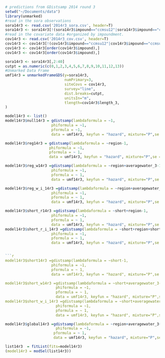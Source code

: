```r
# predictions from GDistsamp 2014 round 3
setwd("~/Documents/data")
library(unmarked)
#read in the sora observations
sora14r3 <- read.csv('2014r3_sora.csv', header=T)
sora14r3 <- sora14r3[!(sora14r3$impound=="ccmsu12"|sora14r3$impound=="ccmsu2"|sora14r3$impound=="ccmsu1"|sora14r3$impound=="ts2a"|sora14r3$impound=="ts4a"|sora14r3$impound=="ts6a"|sora14r3$impound=="ts8a"|sora14r3$impound=="kt2"|sora14r3$impound=="kt5"|sora14r3$impound=="kt5"|sora14r3$impound=="kt6"|sora14r3$impound=="kt9"|sora14r3$impound=="pool2"|sora14r3$impound=="pool2w"|sora14r3$impound=="pool3w"|sora14r3$impound=="m10"|sora14r3$impound=="m11"|sora14r3$impound=="m13"),]
#read in the covariate data #organized by impoundment.
cov14r3 <- read.csv('2014r3_cov.csv', header=T)
cov14r3 <- cov14r3[!(cov14r3$impound=="ccmsu12"|cov14r3$impound=="ccmsu2"|cov14r3$impound=="ccmsu1"|cov14r3$impound=="ts2a"|cov14r3$impound=="ts4a"|cov14r3$impound=="ts6a"|cov14r3$impound=="ts8a"|cov14r3$impound=="kt2"|cov14r3$impound=="kt5"|cov14r3$impound=="kt5"|cov14r3$impound=="kt6"|cov14r3$impound=="kt9"|cov14r3$impound=="pool2"|cov14r3$impound=="pool2w"|cov14r3$impound=="pool3w"|cov14r3$impound=="m10"|cov14r3$impound=="m11"|cov14r3$impound=="m13"),]
cov14r3 <- cov14r3[order(cov14r3$impound),]
cov14r3 <- cov14r3[order(cov14r3$impound),]

sora14r3 <- sora14r3[,2:40]
cutpt = as.numeric(c(0,1,2,3,4,5,6,7,8,9,10,11,12,13)) 
#Unmarked Data Frame
umf14r3 = unmarkedFrameGDS(y=sora14r3, 
                           numPrimary=3,
                           siteCovs = cov14r3,
                           survey="line", 
                           dist.breaks=cutpt,  
                           unitsIn="m", 
                           tlength=cov14r3$length_3,
)
```

```r

model14r3 <- list()
model14r3$null14r3 = gdistsamp(lambdaformula = ~1, 
                     phiformula = ~1, 
                     pformula = ~1,
                     data = umf14r3, keyfun = "hazard", mixture="P",se = T, output="abund")

model14r3$reg14r3 = gdistsamp(lambdaformula = ~region-1, 
                    phiformula = ~1, 
                    pformula = ~ 1,
                    data = umf14r3, keyfun = "hazard", mixture="P",se = T, output="abund")
```
```r


model14r3$reg_w14r3 =gdistsamp(lambdaformula = ~region+averagewater_3-1, 
                     phiformula = ~1, 
                     pformula = ~ 1,
                     data = umf14r3, keyfun = "hazard", mixture="P",se = T, output="abund")

model14r3$reg_w_i_14r3 =gdistsamp(lambdaformula = ~region+averagewater_3+region*averagewater_3-1, 
                     phiformula = ~1, 
                     pformula = ~ 1,
                     data = umf14r3, keyfun = "hazard", mixture="P",se = T, output="abund")
```
```r
model14r3$short_r14r3 =gdistsamp(lambdaformula = ~short+region-1, 
                     phiformula = ~1, 
                     pformula = ~ 1,
                     data = umf14r3, keyfun = "hazard", mixture="P",se = T, output="abund")
model14r3$short_r_i_14r3 =gdistsamp(lambdaformula = ~short+region+short*region-1, 
                     phiformula = ~1, 
                     pformula = ~ 1,
                     data = umf14r3, keyfun = "hazard", mixture="P",se = T, output="abund")


```r
model14r3$short14r3 =gdistsamp(lambdaformula = ~short-1, 
                     phiformula = ~1, 
                     pformula = ~ 1,
                     data = umf14r3, keyfun = "hazard", mixture="P",se = T, output="abund")

model14r3$short_w14r3 =gdistsamp(lambdaformula = ~short+averagewater_3-1, 
                       phiformula = ~1, 
                       pformula = ~ 1,
                       data = umf14r3, keyfun = "hazard", mixture="P",se = T, output="abund")
model14r3$short_w_i_14r3 =gdistsamp(lambdaformula = ~short+averagewater_3+short*averagewater_3-1, 
                       phiformula = ~1, 
                       pformula = ~ 1,
                       data = umf14r3, keyfun = "hazard", mixture="P",se = T, output="abund")
```
```r
model14r3$global14r3 =gdistsamp(lambdaformula = ~region+averagewater_3+short+region*averagewater_3+region*short-1, 
                       phiformula = ~1, 
                      pformula = ~ 1,
                      data = umf14r3, keyfun = "hazard", mixture="P",se = T, output="abund")

```
```r
list14r3  = fitList(fits=model14r3)
(model14r3 = modSel(list14r3))

```